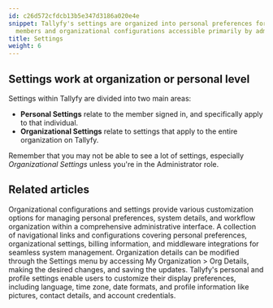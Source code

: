 ```yaml
---
id: c26d572cfdcb13b5e347d3186a020e4e
snippet: Tallyfy's settings are organized into personal preferences for individual
  members and organizational configurations accessible primarily by administrators.
title: Settings
weight: 6
---
```


## Settings work at organization or personal level

Settings within Tallyfy are divided into two main areas:

- **Personal Settings** relate to the member signed in, and specifically apply to that individual.
- **Organizational Settings** relate to settings that apply to the entire organization on Tallyfy.

Remember that you may not be able to see a lot of settings, especially _Organizational Settings_ unless you're in the Administrator role.



<PageTree />


## Related articles
<CardGrid>
<LinkTitleCard header="<b>Settings > Organization settings</b>" href="/products/pro/settings/org-settings/" > Organizational configurations and settings provide various customization options for managing personal preferences, system details, and workflow organization within a comprehensive administrative interface. </LinkTitleCard>
<LinkTitleCard header="<b>Settings > Personal settings</b>" href="/products/pro/settings/personal-settings/" > A collection of navigational links and configurations covering personal preferences, organizational settings, billing information, and middleware integrations for seamless system management. </LinkTitleCard>
<LinkTitleCard header="<b>Org Settings > Update organization details</b>" href="/products/pro/settings/org-settings/how-can-i-update-my-organization-details/" > Organization details can be modified through the Settings menu by accessing My Organization > Org Details, making the desired changes, and saving the updates. </LinkTitleCard>
<LinkTitleCard header="<b>Personal Settings > Personalization settings</b>" href="/products/pro/settings/personal-settings/personalization-settings/" > Tallyfy's personal and profile settings enable users to customize their display preferences, including language, time zone, date formats, and profile information like pictures, contact details, and account credentials. </LinkTitleCard>
</CardGrid>
